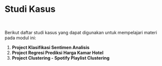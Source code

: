 # <b>Studi Kasus</b> {.unnumbered}
<br>

Berikut daftar studi kasus yang dapat digunakan untuk mempelajari materi pada modul ini:

1. **Project Klasifikasi Sentimen Analisis**
2. **Project Regresi Prediksi Harga Kamar Hotel**
3. **Project Clustering - Spotify Playlist Clustering**
